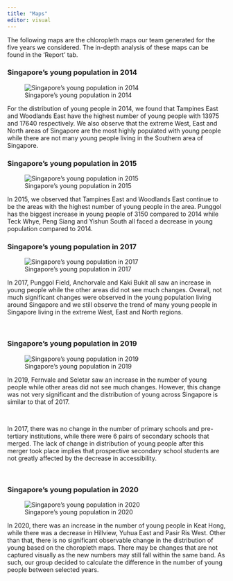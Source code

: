 ```yaml
---
title: "Maps"
editor: visual
---
```


The following maps are the chloropleth maps our team generated for the five years we considered. The in-depth analysis of these maps can be found in the 'Report' tab.

### Singapore's young population in 2014

![Singapore's young population in 2014](images/2014.png)

For the distribution of young people in 2014, we found that Tampines East and Woodlands East have the highest number of young people with 13975 and 17640 respectively. We also observe that the extreme West, East and North areas of Singapore are the most highly populated with young people while there are not many young people living in the Southern area of Singapore.

### Singapore's young population in 2015

![Singapore's young population in 2015](images/2015.png)

In 2015, we observed that Tampines East and Woodlands East continue to be the areas with the highest number of young people in the area. Punggol has the biggest increase in young people of 3150 compared to 2014 while Teck Whye, Peng Siang and Yishun South all faced a decrease in young population compared to 2014.

### Singapore's young population in 2017

![Singapore's young population in 2017](images/2017.png)

In 2017, Punggol Field, Anchorvale and Kaki Bukit all saw an increase in young people while the other areas did not see much changes. Overall, not much significant changes were observed in the young population living around Singapore and we still observe the trend of many young people in Singapore living in the extreme West, East and North regions.

\

### Singapore's young population in 2019

![Singapore's young population in 2019](images/YoungPOP19-01.jpg)

In 2019, Fernvale and Seletar saw an increase in the number of young people while other areas did not see much changes. However, this change was not very significant and the distribution of young across Singapore is similar to that of 2017.

\

In 2017, there was no change in the number of primary schools and pre-tertiary institutions, while there were 6 pairs of secondary schools that merged. The lack of change in distribution of young people after this merger took place implies that prospective secondary school students are not greatly affected by the decrease in accessibility.

\

### Singapore's young population in 2020

![Singapore's young population in 2020](images/YoungPOP20.jpg)

In 2020, there was an increase in the number of young people in Keat Hong, while there was a decrease in Hillview, Yuhua East and Pasir Ris West. Other than that, there is no significant observable change in the distribution of young based on the choropleth maps. There may be changes that are not captured visually as the new numbers may still fall within the same band. As such, our group decided to calculate the difference in the number of young people between selected years.
